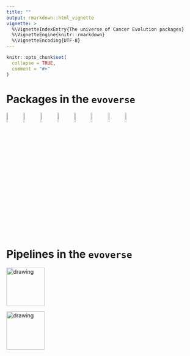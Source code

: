 ```yaml
---
title: ""
output: rmarkdown::html_vignette
vignette: >
  %\VignetteIndexEntry{The universe of Cancer Evolution packages}
  %\VignetteEngine{knitr::rmarkdown}
  %\VignetteEncoding{UTF-8}
---
```


```r
knitr::opts_chunk$set(
  collapse = TRUE,
  comment = "#>"
)
```

# Packages in the `evoverse`

<div id="bg">
<a href="https://caravagn.github.io/CNAqc" width="8%"><img src="https://caravagn.github.io/CNAqc/reference/figures/logo.png" width="8%"></a>
<a href="https://caravagn.github.io/mobster" width="8%"><img src="https://caravagn.github.io/mobster/reference/figures/logo.png" width="8%"></a>
<a href="https://caravagn.github.io/revolver" width="8%"><img src="https://caravagn.github.io/revolver/reference/figures/logo.png" width="8%"></a>
<a href="https://caravagn.github.io/ctree" width="8%"><img src="https://caravagn.github.io/ctree/reference/figures/logo.png" width="8%"></a>
<a href="https://caravagn.github.io/mtree" width="8%"><img src="https://caravagn.github.io/mtree/reference/figures/logo.png" width="8%"></a>
<a href="https://caravagn.github.io/BMix" width="8%"><img src="https://caravagn.github.io/BMix/reference/figures/logo.png" width="8%"></a>
<a href="https://caravagn.github.io/VIBER" width="8%"><img src="https://caravagn.github.io/VIBER/reference/figures/logo.png" width="8%"></a>
<a href="https://caravagn.github.io/TINC" width="8%"><img src="https://caravagn.github.io/TINC/reference/figures/logo.png" width="8%"></a>
</div>  
<div id="bg">

# Pipelines in the `evoverse`



<a href='https://caravagn.github.io/evoverse/docs/articles/a1_Data_QC.html'>
<img src="pipeline_qc.png" alt="drawing" height="100"/>
</a>

<a href='https://caravagn.github.io/evoverse/docs/articles/a2_Chr_timing.html'>
<img src="pipeline_timing.png" alt="drawing" height="100"/>
</a>
